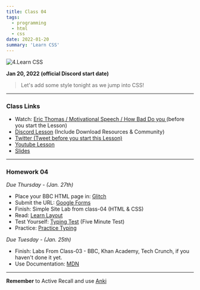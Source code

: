 ```yaml
---
title: Class 04
tags:
  - programming
  - html
  - css
date: 2022-01-20
summary: 'Learn CSS'
---
```


![4.Learn CSS](https://cdn.hashnode.com/res/hashnode/image/upload/v1676550315513/GYJ2TMkGk.png?auto=compress)

**Jan 20, 2022 (official Discord start date)**

> Let's add some style tonight as we jump into CSS!

<hr />

### Class Links

- Watch: [Eric Thomas / Motivational Speech / How Bad Do you ](https://www.youtube.com/watch?v=6vuetQSwFW8) (before you start the Lesson)
- [Discord Lesson](https://discord.com/channels/735923219315425401/738891289071714388/933851316575432814) (Include Download Resources & Community)
- [Twitter (Tweet before you start this Lesson)](https://twitter.com/leonnoel/status/1484292275064631297)
- [Youtube Lesson](https://www.youtube.com/watch?v=Q1Obtn29twk)
- [Slides](https://slides.com/leonnoel/100devs2-css-the-basics/)

<hr />

### Homework 04

_Due Thursday - (Jan. 27th)_

- Place your BBC HTML page in: [Glitch](https://glitch.com/)
- Submit the URL: [Google Forms](https://forms.gle/inMYVvbEZt2fmzng9)
- Finish: Simple Site Lab from class-04 (HTML & CSS)
- Read: [Learn Layout](https://learnlayout.com/)
- Test Yourself: [Typing Test](https://www.typingtest.com/) (Five Minute Test)
- Practice: [Practice Typing](https://www.keybr.com/)

_Due Tuesday - (Jan. 25th)_

- Finish: Labs From Class-03 - BBC, Khan Academy, Tech Crunch, if you haven't done it yet.
- Use Documentation: [MDN](https://developer.mozilla.org/en-US/docs/Web/HTML)

<hr />

**Remember** to Active Recall and use [Anki](https://apps.ankiweb.net/)
